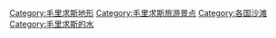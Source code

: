 [[Category:毛里求斯地形|Category:毛里求斯地形]]
[[Category:毛里求斯旅游景点|Category:毛里求斯旅游景点]]
[[Category:各国沙滩|Category:各国沙滩]]
[[Category:毛里求斯的水|Category:毛里求斯的水]]